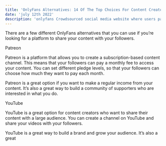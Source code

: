 ```yaml
---
title: 'OnlyFans Alternatives: 14 Of The Top Choices For Content Creators'
date: 'july 12th 2022'
description: 'onlyfans Crowdsourced social media website where users pay to receive content from specific creators.'
---
```


There are a few different OnlyFans alternatives that you can use if you’re looking for a platform to share your content with your followers.

Patreon

Patreon is a platform that allows you to create a subscription-based content channel. This means that your followers can pay a monthly fee to access your content. You can set different pledge levels, so that your followers can choose how much they want to pay each month.

Patreon is a great option if you want to make a regular income from your content. It’s also a great way to build a community of supporters who are interested in what you do.

YouTube

YouTube is a great option for content creators who want to share their content with a large audience. You can create a channel on YouTube and share your videos with your followers.

YouTube is a great way to build a brand and grow your audience. It’s also a great